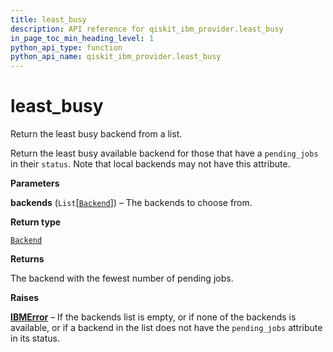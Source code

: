 ```yaml
---
title: least_busy
description: API reference for qiskit_ibm_provider.least_busy
in_page_toc_min_heading_level: 1
python_api_type: function
python_api_name: qiskit_ibm_provider.least_busy
---
```


<span id="least-busy" />

# least\_busy

<Function id="qiskit_ibm_provider.least_busy" isDedicatedPage={true} github="https://github.com/Qiskit/qiskit-ibm-provider/tree/stable/0.10/qiskit_ibm_provider/__init__.py#L104-L140" signature="least_busy(backends)">
  Return the least busy backend from a list.

  Return the least busy available backend for those that have a `pending_jobs` in their `status`. Note that local backends may not have this attribute.

  **Parameters**

  **backends** (`List`\[[`Backend`](/api/qiskit/qiskit.providers.Backend "(in Qiskit v1.0)")]) – The backends to choose from.

  **Return type**

  [`Backend`](/api/qiskit/qiskit.providers.Backend "(in Qiskit v1.0)")

  **Returns**

  The backend with the fewest number of pending jobs.

  **Raises**

  [**IBMError**](qiskit_ibm_provider.IBMError "qiskit_ibm_provider.IBMError") – If the backends list is empty, or if none of the backends is available, or if a backend in the list does not have the `pending_jobs` attribute in its status.
</Function>

